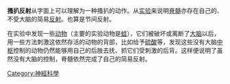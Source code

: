 {{多個問題|
{{expert|time=2018-07-12T09:07:06+00:00}}
{{unreferenced|time=2011-04-19T08:12:33+00:00}}
{{expand|time=2011-04-19T08:12:33+00:00}}
}}
'''搔扒反射'''从字面上可以理解为一种搔扒的动作。从[[实验|实验]]来说明[[脊髓|脊髓]]亦存在自己的、不受大脑的简易[[反射|反射]]。也算是节间反射。

在实验中发现一些[[动物|动物]]（主要的实验动物是[[蛙|蛙]]），它们被破坏或离断了[[大脑|大脑]]以后，用一些方法刺激这依然存活的动物的背部，比如给予[[硫酸|硫酸]]等，发现这些没有大脑[[中枢|中枢]]控制的动物仍然能够用自己的后肢去抚、抓它们受刺激的后背。这样便说明了虽然没有大脑的控制，脊髓依然完成了自己的简易反射。

[[Category:神經科學|Category:神經科學]]